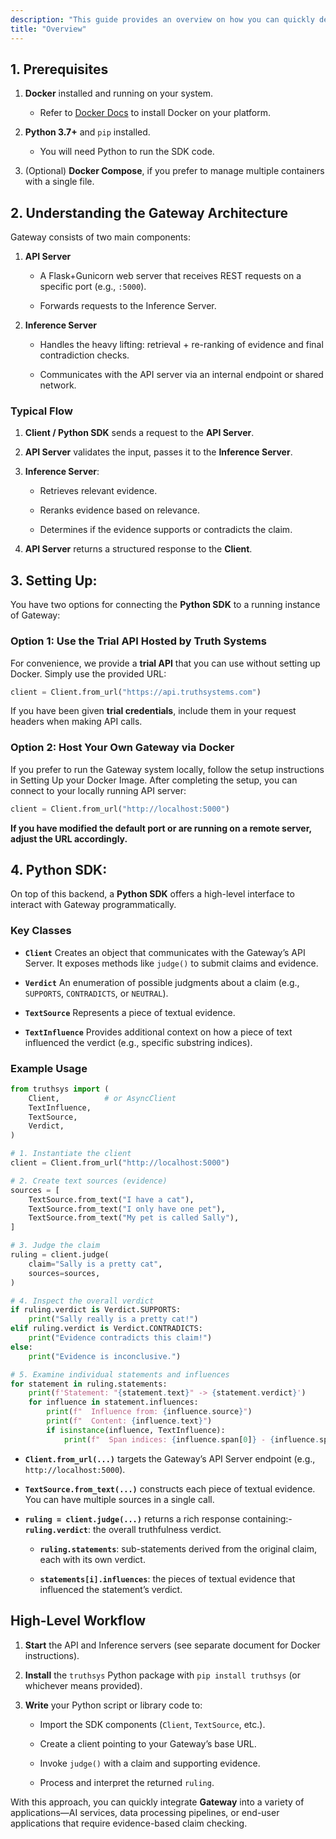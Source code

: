 ```yaml
---
description: "This guide provides an overview on how you can quickly deploy Truth Systems Gateway on to your RAG-based application after gaining access to our Docker Image "
title: "Overview"
---
```


## 1. Prerequisites

1. **Docker** installed and running on your system.

   * Refer to [Docker Docs]() to install Docker on your platform.

2. **Python 3.7+** and `pip` installed.

   * You will need Python to run the SDK code.

3. (Optional) **Docker Compose**, if you prefer to manage multiple containers with a single file.

## 2. Understanding the Gateway Architecture

Gateway consists of two main components:

1. **API Server**

   * A Flask+Gunicorn web server that receives REST requests on a specific port (e.g., `:5000`).

   * Forwards requests to the Inference Server.

2. **Inference Server**

   * Handles the heavy lifting: retrieval + re-ranking of evidence and final contradiction checks.

   * Communicates with the API server via an internal endpoint or shared network.

### Typical Flow

1. **Client / Python SDK** sends a request to the **API Server**.

2. **API Server** validates the input, passes it to the **Inference Server**.

3. **Inference Server**:

   * Retrieves relevant evidence.

   * Reranks evidence based on relevance.

   * Determines if the evidence supports or contradicts the claim.

4. **API Server** returns a structured response to the **Client**.

## 3. Setting Up:

You have two options for connecting the **Python SDK** to a running instance of Gateway:

### **Option 1: Use the Trial API Hosted by Truth Systems**

For convenience, we provide a **trial API** that you can use without setting up Docker. Simply use the provided URL:

```python
client = Client.from_url("https://api.truthsystems.com")
```

If you have been given **trial credentials**, include them in your request headers when making API calls.

### **Option 2: Host Your Own Gateway via Docker**

If you prefer to run the Gateway system locally, follow the setup instructions in Setting Up your Docker Image. After completing the setup, you can connect to your locally running API server:

```python
client = Client.from_url("http://localhost:5000")
```

**If you have modified the default port or are running on a remote server, adjust the URL accordingly.**

## 4. Python SDK:

On top of this backend, a **Python SDK** offers a high-level interface to interact with Gateway programmatically.

### Key Classes

* **`Client`**
  Creates an object that communicates with the Gateway’s API Server. It exposes methods like `judge()` to submit claims and evidence.

* **`Verdict`**
  An enumeration of possible judgments about a claim (e.g., `SUPPORTS`, `CONTRADICTS`, or `NEUTRAL`).

* **`TextSource`**
  Represents a piece of textual evidence.

* **`TextInfluence`**
  Provides additional context on how a piece of text influenced the verdict (e.g., specific substring indices).

### Example Usage

```python
from truthsys import (
    Client,          # or AsyncClient
    TextInfluence,
    TextSource,
    Verdict,
)

# 1. Instantiate the client
client = Client.from_url("http://localhost:5000")

# 2. Create text sources (evidence)
sources = [
    TextSource.from_text("I have a cat"),
    TextSource.from_text("I only have one pet"),
    TextSource.from_text("My pet is called Sally"),
]

# 3. Judge the claim
ruling = client.judge(
    claim="Sally is a pretty cat",
    sources=sources,
)

# 4. Inspect the overall verdict
if ruling.verdict is Verdict.SUPPORTS:
    print("Sally really is a pretty cat!")
elif ruling.verdict is Verdict.CONTRADICTS:
    print("Evidence contradicts this claim!")
else:
    print("Evidence is inconclusive.")

# 5. Examine individual statements and influences
for statement in ruling.statements:
    print(f'Statement: "{statement.text}" -> {statement.verdict}')
    for influence in statement.influences:
        print(f"  Influence from: {influence.source}")
        print(f"  Content: {influence.text}")
        if isinstance(influence, TextInfluence):
            print(f"  Span indices: {influence.span[0]} - {influence.span[1]}")
```

* **`Client.from_url(...)`** targets the Gateway’s API Server endpoint (e.g., `http://localhost:5000`).

* **`TextSource.from_text(...)`** constructs each piece of textual evidence. You can have multiple sources in a single call.

* **`ruling = client.judge(...)`** returns a rich response containing:- **`ruling.verdict`**: the overall truthfulness verdict.

  * **`ruling.statements`**: sub-statements derived from the original claim, each with its own verdict.

  * **`statements[i].influences`**: the pieces of textual evidence that influenced the statement’s verdict.

## High-Level Workflow

1. **Start** the API and Inference servers (see separate document for Docker instructions).

2. **Install** the `truthsys` Python package with `pip install truthsys` (or whichever means provided).

3. **Write** your Python script or library code to:

   * Import the SDK components (`Client`, `TextSource`, etc.).

   * Create a client pointing to your Gateway’s base URL.

   * Invoke `judge()` with a claim and supporting evidence.

   * Process and interpret the returned `ruling`.

With this approach, you can quickly integrate **Gateway** into a variety of applications—AI services, data processing pipelines, or end-user applications that require evidence-based claim checking.